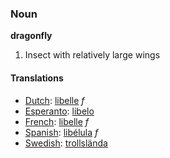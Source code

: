 ===Noun===

'''dragonfly'''

# Insect with relatively large wings

====Translations====
*[[Dutch]]: [[libelle]] ''f''
*[[Esperanto]]: [[libelo]]
*[[French]]: [[libelle]] ''f''
*[[Spanish]]: [[libélula]] ''f''
*[[Swedish]]: [[trollslända]]